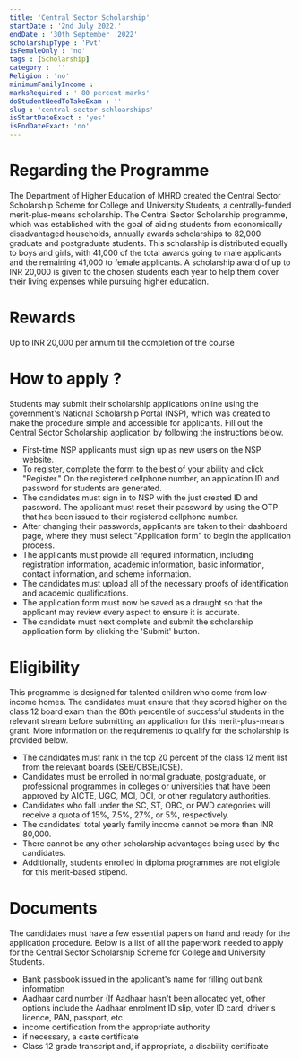 ```yaml
---
title: 'Central Sector Scholarship'
startDate : '2nd July 2022.'
endDate : '30th September  2022'
scholarshipType : 'Pvt'
isFemaleOnly : 'no'
tags : [Scholarship]
category :  ''
Religion : 'no'
minimumFamilyIncome :
marksRequired : ' 80 percent marks'
doStudentNeedToTakeExam : ''
slug : 'central-sector-schloarships'
isStartDateExact : 'yes'
isEndDateExact: 'no'
---
```


# Regarding the Programme
The Department of Higher Education of MHRD created the Central Sector Scholarship Scheme for College and University Students, 
a centrally-funded merit-plus-means scholarship. The Central Sector Scholarship programme, which was established with the goal of aiding students from economically disadvantaged households,
annually awards scholarships to 82,000 graduate and postgraduate students. This scholarship is distributed equally to boys and girls, with 41,000 of the total awards going to male applicants and 
the remaining 41,000 to female applicants. A scholarship award of up to INR 20,000 is given to the chosen students each year to help them cover their living expenses while pursuing higher education.

 
# Rewards

Up to INR 20,000 per annum till the completion of the course

# How to apply ?

Students may submit their scholarship applications online using the government's National Scholarship Portal (NSP), which was created to make the procedure simple and accessible for applicants. 
Fill out the Central Sector Scholarship application by following the instructions below.

 - First-time NSP applicants must sign up as new users on the NSP website.
 - To register, complete the form to the best of your ability and click "Register." On the registered cellphone number, an application ID and password for students are generated.
 - The candidates must sign in to NSP with the just created ID and password. The applicant must reset their password by using the OTP that has been issued to their registered cellphone number.
 - After changing their passwords, applicants are taken to their dashboard page, where they must select "Application form" to begin the application process.
 - The applicants must provide all required information, including registration information, academic information, basic information, contact information, and scheme information.
 - The candidates must upload all of the necessary proofs of identification and academic qualifications.
 - The application form must now be saved as a draught so that the applicant may review every aspect to ensure it is accurate.
 - The candidate must next complete and submit the scholarship application form by clicking the 'Submit' button.


# Eligibility

This programme is designed for talented children who come from low-income homes. 
The candidates must ensure that they scored higher on the class 12 board exam than the 80th percentile of successful students in the relevant stream before submitting an application for this merit-plus-means grant. 
More information on the requirements to qualify for the scholarship is provided below.

- The candidates must rank in the top 20 percent of the class 12 merit list from the relevant boards (SEB/CBSE/ICSE).
- Candidates must be enrolled in normal graduate, postgraduate, or professional programmes in colleges or universities that have been approved by AICTE, UGC, MCI, DCI, or other regulatory authorities.
- Candidates who fall under the SC, ST, OBC, or PWD categories will receive a quota of 15%, 7.5%, 27%, or 5%, respectively.
- The candidates' total yearly family income cannot be more than INR 80,000.
- There cannot be any other scholarship advantages being used by the candidates.
- Additionally, students enrolled in diploma programmes are not eligible for this merit-based stipend.


# Documents

The candidates must have a few essential papers on hand and ready for the application procedure. Below is a list of all the paperwork needed to apply for the Central Sector Scholarship Scheme for College and University Students.

 - Bank passbook issued in the applicant's name for filling out bank information
 - Aadhaar card number (If Aadhaar hasn't been allocated yet, other options include the Aadhaar enrolment ID slip, voter ID card, driver's licence, PAN, passport, etc.
 - income certification from the appropriate authority
 - if necessary, a caste certificate
 - Class 12 grade transcript and, if appropriate, a disability certificate
